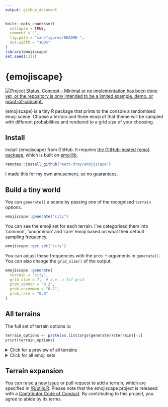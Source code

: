 ```yaml
---
output: github_document
---
```


<!-- README.md is generated from README.Rmd. Please edit that file -->

```r
knitr::opts_chunk$set(
  collapse = TRUE,
  comment = "",
  fig.path = "man/figures/README-",
  out.width = "100%"
)
library(emojiscape)
set.seed(1337)
```

# {emojiscape}

<!-- badges: start -->
[![Project Status: Concept – Minimal or no implementation has been done yet, or the repository is only intended to be a limited example, demo, or proof-of-concept.](https://www.repostatus.org/badges/latest/concept.svg)](https://www.repostatus.org/#concept)
<!-- badges: end -->

{emojiscape} is a tiny R package that prints to the console a randomised emoji scene. Choose a terrain and three emoji of that theme will be sampled with different probabilities and rendered to a grid size of your choosing.

## Install

Install {emojiscape} from GitHub. It requires [the GitHub-hosted {emo} package](https://github.com/hadley/emo), which is built on [emojilib](https://github.com/muan/emojilib/).

```r
remotes::install_github("matt-dray/emojiscape")
```

I made this for my own amusement, so no guarantees.

## Build a tiny world

You can `generate()` a scene by passing one of the recognised `terrain` options.

```r
emojiscape::generate("city")
```

You can see the emoji set for each terrain. I've categorised them into 'common', 'uncommon' and 'rare' emoji based on what their default sampling frequency.

```r
emojiscape::get_set("city")
```

You can adjust these frequencies with the `prob_*` arguments in `generate()`. You can also change the `grid_size()` of the output.

```r
emojiscape::generate(
  terrain = "city",
  grid_size = 7,  # i.e. a 7x7 grid
  prob_common = "0.2",
  prob_uncommon = "0.2",
  prob_rare = "0.6"
)
```

## All terrains

The full set of terrain options is:

```r
terrain_options <- paste(as.list(args(generate))$terrain)[-1]
print(terrain_options)
```

<details><summary>Click for a preview of all terrains</summary>
```r
print_scape <- function(terrain) {
  cat(paste0('\nterrain = "', terrain, '"\n'))
  emojiscape::generate(terrain)
}

purrr::walk(terrain_options, print_scape)
```
</details>

<details><summary>Click for all emoji sets</summary>
```r
purrr::walk(terrain_options, emojiscape::get_set)
```
</details>

## Terrain expansion

You can raise [a new issue](https://github.com/matt-dray/emojiscape/issues) or pull request to add a terrain, which are specified in [/R/utils.R](https://github.com/matt-dray/emojiscape/blob/main/R/utils.R). Please note that the emojiscape project is released with a [Contributor Code of Conduct](https://contributor-covenant.org/version/2/0/CODE_OF_CONDUCT.html). By contributing to this project, you agree to abide by its terms.

